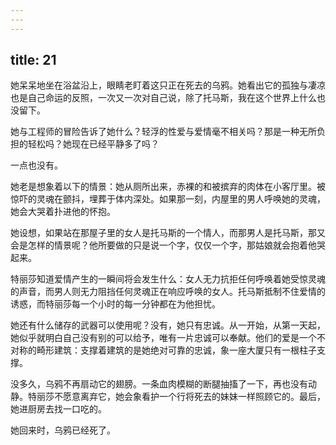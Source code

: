 ```yaml
---
---
---
```

title: 21
---



她呆呆地坐在浴盆沿上，眼睛老盯着这只正在死去的乌鸦。她看出它的孤独与凄凉也是自己命运的反照，一次又一次对自己说，除了托马斯，我在这个世界上什么也没留下。

她与工程师的冒险告诉了她什么？轻浮的性爱与爱情毫不相关吗？那是一种无所负担的轻松吗？她现在已经平静多了吗？

一点也没有。

她老是想象着以下的情景：她从厕所出来，赤裸的和被摈弃的肉体在小客厅里。被惊吓的灵魂在颤抖，埋葬于体内深处。如果那一刻，内屋里的男人呼唤她的灵魂，她会大哭着扑进他的怀抱。

她设想，如果站在那屋子里的女人是托马斯的一个情人，而那男人是托马斯，那又会是怎样的情景呢？他所要做的只是说一个字，仅仅一个字，那姑娘就会抱着他哭起来。

特丽莎知道爱情产生的一瞬间将会发生什么：女人无力抗拒任何呼唤着她受惊灵魂的声音，而男人则无力阻挡任何灵魂正在响应呼唤的女人。托马斯抵制不住爱情的诱惑，而特丽莎每一个小时的每一分钟都在为他担忧。

她还有什么储存的武器可以使用呢？没有，她只有忠诚。从一开始，从第一天起，她似乎就明白自己没有别的可以给予，唯有一片忠诚可以奉献。他们的爱是一个不对称的畸形建筑：支撑着建筑的是她绝对可靠的忠诚，象一座大厦只有一根柱子支撑。

没多久，乌鸦不再扇动它的翅膀。一条血肉模糊的断腿抽搐了一下，再也没有动静。特丽莎不愿意离弃它，她会象看护一个行将死去的妹妹一样照顾它的。最后，她进厨房去找一口吃的。

她回来时，乌鸦已经死了。